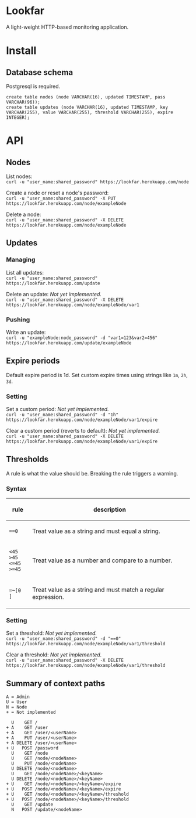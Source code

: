 = Lookfar =

A light-weight HTTP-based monitoring application.

= Install =

== Database schema ==

Postgresql is required.

<code>create table nodes (node VARCHAR(16), updated TIMESTAMP, pass VARCHAR(96));<br>
create table updates (node VARCHAR(16), updated TIMESTAMP, key VARCHAR(255), value VARCHAR(255), threshold VARCHAR(255), expire INTEGER);</code>

= API =

== Nodes ==

List nodes:<br>
<code><nowiki>curl -u "user_name:shared_password" https://lookfar.herokuapp.com/node</nowiki></code>

Create a node or reset a node's password:<br>
<code><nowiki>curl -u "user_name:shared_password" -X PUT https://lookfar.herokuapp.com/node/exampleNode</nowiki></code>

Delete a node:<br>
<code><nowiki>curl -u "user_name:shared_password" -X DELETE https://lookfar.herokuapp.com/node/exampleNode</nowiki></code>

== Updates ==

=== Managing ===

List all updates:<br>
<code><nowiki>curl -u "user_name:shared_password" https://lookfar.herokuapp.com/update</nowiki></code>

Delete an update: ''Not yet implemented.''<br>
<code><nowiki>curl -u "user_name:shared_password" -X DELETE https://lookfar.herokuapp.com/node/exampleNode/var1</nowiki></code>

=== Pushing ===

Write an update:<br>
<code><nowiki>curl -u "exampleNode:node_password" -d "var1=123&var2=456" https://lookfar.herokuapp.com/update/exampleNode</nowiki></code>

== Expire periods ==

Default expire period is 1d.  Set custom expire times using strings like <code>1m</code>, <code>2h</code>, <code>3d</code>.

=== Setting ===

Set a custom period: ''Not yet implemented.''<br>
<code><nowiki>curl -u "user_name:shared_password" -d "1h" https://lookfar.herokuapp.com/node/exampleNode/var1/expire</nowiki></code>

Clear a custom period (reverts to default): ''Not yet implemented.''<br>
<code><nowiki>curl -u "user_name:shared_password" -X DELETE https://lookfar.herokuapp.com/node/exampleNode/var1/expire</nowiki></code>


== Thresholds ==

A rule is what the value should be.  Breaking the rule triggers a warning.

=== Syntax ===

{|
!rule
!description
|-
|<code>==0</code>
|Treat value as a string and must equal a string.
|-
|<code><45<br>>45<br><=45<br>>=45</code>
|Treat value as a number and compare to a number.
|-
|<code><nowiki>=~[0 ]</nowiki></code>
|Treat value as a string and must match a regular expression.
|}

=== Setting ===

Set a threshold: ''Not yet implemented.''<br>
<code><nowiki>curl -u "user_name:shared_password" -d "==0" https://lookfar.herokuapp.com/node/exampleNode/var1/threshold</nowiki></code>

Clear a threshold: ''Not yet implemented.''<br>
<code><nowiki>curl -u "user_name:shared_password" -X DELETE https://lookfar.herokuapp.com/node/exampleNode/var1/threshold</nowiki></code>

== Summary of context paths ==

<pre>
A = Admin
U = User
N = Node
+ = Not implemented

  U    GET /
+ A    GET /user
+ A    GET /user/<userName>
+ A    PUT /user/<userName>
+ A DELETE /user/<userName>
+ U   POST /password
  U    GET /node
  U    GET /node/<nodeName>
  U    PUT /node/<nodeName>
  U DELETE /node/<nodeName>
  U    GET /node/<nodeName>/<keyName>
  U DELETE /node/<nodeName>/<keyName>
+ U    GET /node/<nodeName>/<keyName>/expire
+ U   POST /node/<nodeName>/<keyName>/expire
+ U    GET /node/<nodeName>/<keyName>/threshold
+ U   POST /node/<nodeName>/<keyName>/threshold
  U    GET /update
  N   POST /update/<nodeName>
</pre>
